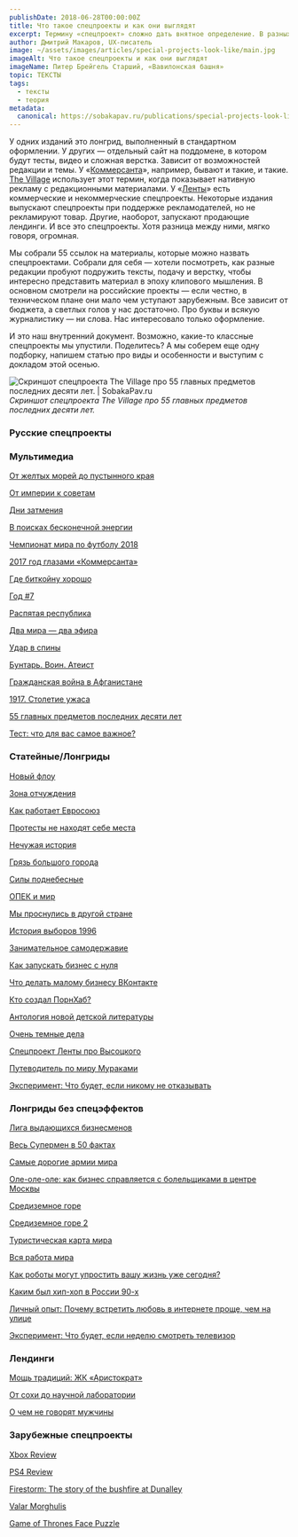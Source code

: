 ```yaml
---
publishDate: 2018-06-28T00:00:00Z
title: Что такое спецпроекты и как они выглядят
excerpt: Термину «спецпроект» сложно дать внятное определение. В разных СМИ его понимают по-разному.
author: Дмитрий Макаров, UX-писатель
image: ~/assets/images/articles/special-projects-look-like/main.jpg
imageAlt: Что такое спецпроекты и как они выглядят
imageName: Питер Брейгель Старший, «Вавилонская башня»
topic: ТЕКСТЫ
tags:
  - тексты
  - теория
metadata:
  canonical: https://sobakapav.ru/publications/special-projects-look-like
---
```



У одних изданий это лонгрид, выполненный в стандартном оформлении. У других — отдельный сайт на поддомене, в котором будут тесты, видео и сложная верстка. Зависит от возможностей редакции и темы. У «[Коммерсанта](https://www.kommersant.ru/)», например, бывают и такие, и такие. [The Village](https://www.the-village.ru/) использует этот термин, когда показывает нативную рекламу с редакционными материалами. У «[Ленты](https://lenta.ru/)» есть коммерческие и некоммерческие спецпроекты. Некоторые издания выпускают спецпроекты при поддержке рекламодателей, но не рекламируют товар. Другие, наоборот, запускают продающие лендинги. И все это спецпроекты. Хотя разница между ними, мягко говоря, огромная.

Мы собрали 55 ссылок на материалы, которые можно назвать спецпроектами. Собрали для себя — хотели посмотреть, как разные редакции пробуют подружить тексты, подачу и верстку, чтобы интересно представить материал в эпоху клипового мышления. В основном смотрели на российские проекты — если честно, в техническом плане они мало чем уступают зарубежным. Все зависит от бюджета, а светлых голов у нас достаточно. Про буквы и всякую журналистику — ни слова. Нас интересовало только оформление.

И это наш внутренний документ. Возможно, какие-то классные спецпроекты мы упустили. Поделитесь? А мы соберем еще одну подборку, напишем статью про виды и особенности и выступим с докладом этой осенью.

![Скриншот спецпроекта The Village про 55 главных предметов последних десяти лет. | SobakaPav.ru](~/assets/images/articles/special-projects-look-like/1.png)
_Скриншот спецпроекта The Village про 55 главных предметов последних десяти лет._

### Русские спецпроекты

### Мультимедиа

[От желтых морей до пустынного края](https://www.kommersant.ru/doc/3627583)

[От империи к советам](https://www.kommersant.ru/doc/3212641)

[Дни затмения](http://1991.lenta.ru/)

[В поисках бесконечной энергии](https://ria.ru/science/20161122/1481884823.html)

[Чемпионат мира по футболу 2018](https://www.kommersant.ru/world_cup_2018?from=header_cup)

[2017 год глазами «Коммерсанта»](https://www.kommersant.ru/doc/3501786)

[Где биткойну хорошо](https://www.kommersant.ru/doc/3498021)

[Год #7](https://www.kommersant.ru/doc/3306051)

[Распятая республика](https://www.kommersant.ru/projects/lepenisation)

[Два мира — два эфира](https://www.kommersant.ru/doc/3095781)

[Удар в спины](https://www.kommersant.ru/projects/su24)

[Бунтарь. Воин. Атеист](https://vereshchagin.lenta.ru/)

[Гражданская война в Афганистане](https://afghan.lenta.ru/)

[1917. Столетие ужаса](https://revolution.lenta.ru/)

[55 главных предметов последних десяти лет](https://www.the-village.ru/village/people/specials/290612-avitoten)

[Тест: что для вас самое важное?](https://www.the-village.ru/village/people/specials/288198-bayer)

### Статейные/Лонгриды

[Новый флоу](http://the-flow.ru/new-flow)

[Зона отчуждения](https://www.kommersant.ru/projects/chernobyl)

[Как работает Евросоюз](https://www.kommersant.ru/projects/eu)

[Протесты не находят себе места](https://www.kommersant.ru/doc/3502006)

[Нечужая история](https://www.kommersant.ru/doc/3453539)

[Грязь большого города](https://www.kommersant.ru/doc/3449313)

[Силы поднебесные](https://www.kommersant.ru/doc/3336452)

[ОПЕК и мир](https://www.kommersant.ru/doc/3154794)

[Мы проснулись в другой стране](https://www.kommersant.ru/doc/2258104)

[История выборов 1996](https://www.kommersant.ru/doc/3029908)

[Занимательное самодержавие](https://www.kommersant.ru/doc/3024176)

[Как запускать бизнес с нуля](https://incrussia.ru/start/)

[Что делать малому бизнесу ВКонтакте](https://incrussia.ru/vk/)

[Кто создал ПорнХаб?](https://pornopoly.lenta.ru/)

[Антология новой детской литературы](https://lenta.ru/themes/2015/07/07/deti/)

[Очень темные дела](http://darknet.lenta.ru/)

[Спецпроект Ленты про Высоцкого](http://vysotsky.lenta.ru/)

[Путеводитель по миру Мураками](http://murakami.lenta.ru/)

[Эксперимент: Что будет, если никому не отказывать](https://www.the-village.ru/village/people/specials/287582-eksperiment-chto-budet-esli-nikomu-ne-otkazyvat)

### Лонгриды без спецэффектов

[Лига выдающихся бизнесменов](https://www.kommersant.ru/doc/3519991)

[Весь Супермен в 50 фактах](https://www.kommersant.ru/doc/3651318)

[Самые дорогие армии мира](https://www.kommersant.ru/doc/3288771)

[Оле-оле-оле: как бизнес справляется с болельщиками в центре Москвы](https://incrussia.ru/understand/ole-ole-ole-kak-biznes-spravlyaetsya-s-bolelshhikami-v-tsentre-moskvy-pri-pomoshhi-alkogolya-politsii-s-uchastiem-rospotrebnadzora/)

[Средиземное горе](https://www.kommersant.ru/projects/deadlyroute)

[Средиземное горе 2](https://www.kommersant.ru/projects/trappedinitaly)

[Туристическая карта мира](https://www.kommersant.ru/doc/3078236)

[Вся работа мира](https://www.kommersant.ru/doc/3023084)

[Как роботы могут упростить вашу жизнь уже сегодня?](https://www.the-village.ru/village/weekend/specials-weekend/315355-detroit)

[Каким был хип-хоп в России 90-х](https://www.the-village.ru/village/service-shopping/specials-style/311887-reebok)

[Личный опыт: Почему встретить любовь в интернете проще, чем на улице](https://www.the-village.ru/village/people/specials/312309-badoo)

[Эксперимент: Что будет, если неделю смотреть телевизор](https://www.the-village.ru/village/people/specials/293138-megafon-tv)

### Лендинги

[Мощь традиций: ЖК «Аристократ»](https://ufaprojects.kommersant.ru/gk-aristocrat)

[От сохи до научной лаборатории](http://kubanagro15.lenta.ru/)

[О чем не говорят мужчины](http://afalaza.lenta.ru/#s1)

### Зарубежные спецпроекты

[Xbox Review](https://www.polygon.com/a/xbox-one-review)

[PS4 Review](https://www.polygon.com/a/ps4-review)

[Firestorm: The story of the bushfire at Dunalley](https://www.theguardian.com/world/interactive/2013/may/26/firestorm-bushfire-dunalley-holmes-family)

[Valar Morghulis](https://www.washingtonpost.com/graphics/entertainment/game-of-thrones/?noredirect=on&utm_term=.61c5a23c5912)

[Game of Thrones Face Puzzle](https://www.buzzfeed.com/dorsey/game-of-thrones-face-puzzles?utm_term=.uajVXqMEkj#.cgkoyJKQ63)

